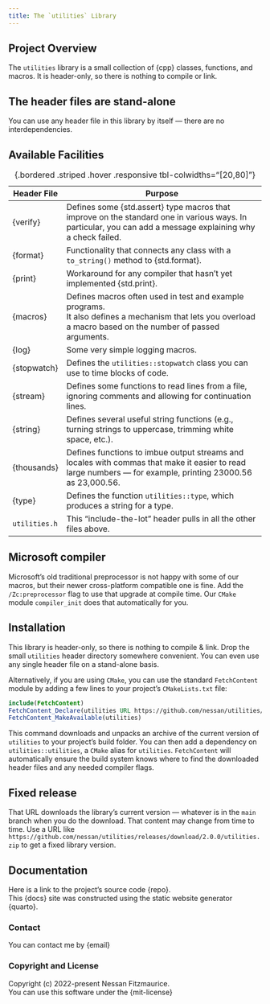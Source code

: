 ```yaml
---
title: The `utilities` Library
---
```


## Project Overview

The `utilities` library is a small collection of {cpp}  classes, functions, and macros.
It is header-only, so there is nothing to compile or link.

::: {.callout-tip}
# The header files are stand-alone
You can use any header file in this library by itself --- there are no interdependencies.
:::

## Available Facilities

Header File     | Purpose
--------------- | -------------------------------------------------------------------
{verify}        | Defines some {std.assert} type macros that improve on the standard one in various ways. In particular, you can add a message explaining why a check failed.
{format}        | Functionality that connects any class with a `to_string()` method to {std.format}.
{print}         | Workaround for any compiler that hasn't yet implemented {std.print}.
{macros}        | Defines macros often used in test and example programs. <br />It also defines a mechanism that lets you overload a macro based on the number of passed arguments.
{log}           | Some very simple logging macros.
{stopwatch}     | Defines the `utilities::stopwatch` class you can use to time blocks of code.
{stream}        | Defines some functions to read lines from a file, ignoring comments and allowing for continuation lines.
{string}        | Defines several useful string functions (e.g., turning strings to uppercase, trimming white space, etc.).
{thousands}     | Defines functions to imbue output streams and locales with commas that make it easier to read large numbers --- for example, printing 23000.56 as 23,000.56.
{type}          | Defines the function `utilities::type`, which produces a string for a type.
`utilities.h`   | This "include-the-lot" header pulls in all the other files above.
: {.bordered .striped .hover .responsive tbl-colwidths="[20,80]"}

::: {.callout-tip}
# Microsoft compiler
Microsoft's old traditional preprocessor is not happy with some of our macros, but their newer cross-platform compatible one is fine.
Add the `/Zc:preprocessor` flag to use that upgrade at compile time.
Our `CMake` module `compiler_init` does that automatically for you.
:::

## Installation

This library is header-only, so there is nothing to compile & link.
Drop the small `utilities` header directory somewhere convenient.
You can even use any single header file on a stand-alone basis.

Alternatively, if you are using `CMake`, you can use the standard `FetchContent` module by adding a few lines to your project's `CMakeLists.txt` file:

```cmake
include(FetchContent)
FetchContent_Declare(utilities URL https://github.com/nessan/utilities/releases/download/current/utilities.zip)
FetchContent_MakeAvailable(utilities)
```

This command downloads and unpacks an archive of the current version of `utilities` to your project's build folder.
You can then add a dependency on `utilities::utilities`, a `CMake` alias for `utilities`.
`FetchContent` will automatically ensure the build system knows where to find the downloaded header files and any needed compiler flags.

::: {.callout-note}
# Fixed release
That URL downloads the library's current version --- whatever is in the `main` branch when you do the download.
That content may change from time to time.
Use a URL like `https://github.com/nessan/utilities/releases/download/2.0.0/utilities.zip` to get a fixed library version.
:::

## Documentation

Here is a link to the project's source code {repo}. \
This {docs} site was constructed using the static website generator {quarto}.

### Contact

You can contact me by {email}

### Copyright and License

Copyright (c) 2022-present Nessan Fitzmaurice. \
You can use this software under the {mit-license}
